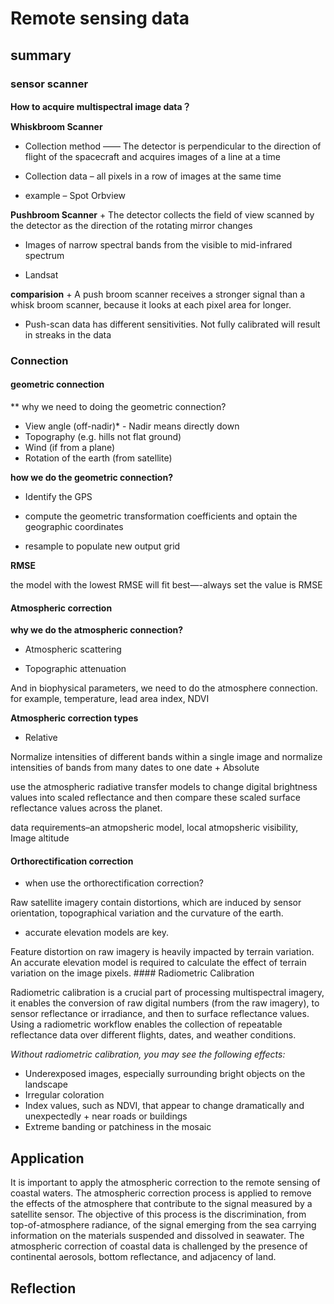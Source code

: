 # Remote sensing data

## summary

### sensor scanner

**How to acquire multispectral image data？**

**Whiskbroom Scanner**

 + Collection method —— The detector is perpendicular to the direction of flight of the spacecraft and acquires images of a line at a time
 
 + Collection data -- all pixels in a row of images at the same time
 
 + example -- Spot Orbview

**Pushbroom Scanner**
+ The detector collects the field of view scanned by the detector as the direction of the rotating mirror changes

+ Images of narrow spectral bands from the visible to mid-infrared spectrum

+ Landsat

**comparision**
+ A push broom scanner receives a stronger signal than a whisk broom scanner, because it looks at each pixel area for longer.

+ Push-scan data has different sensitivities. Not fully calibrated will result in streaks in the data


### Connection

#### geometric connection

** why we need to doing the geometric connection?

+ View angle (off-nadir)* - Nadir means directly down
+ Topography (e.g. hills not flat ground)
+ Wind (if from a plane)
+ Rotation of the earth (from satellite)

**how we do the geometric connection?**

+ Identify the GPS

+ compute the geometric transformation coefficients and optain the  geographic coordinates

+ resample to populate new output grid

**RMSE**

the model with the lowest RMSE will fit best----always set the value is RMSE

#### Atmospheric correction


**why we do the atmospheric connection?**

+ Atmospheric scattering 

+ Topographic attenuation

And in biophysical parameters, we need to do the atmosphere connection. for example, temperature, lead area index, NDVI

**Atmospheric correction types**

+ Relative

Normalize intensities of different bands within a single image and normalize intensities of bands from many dates to one date
+ Absolute

use the atmospheric radiative transfer models to change digital brightness values into scaled reflectance and then compare these scaled surface reflectance values across the planet.

data requirements--an atmopsheric model, local atmopsheric visibility, Image altitude

#### Orthorectification correction

+ when use the orthorectification correction?

Raw satellite imagery contain distortions, which are induced by sensor orientation, topographical variation and the curvature of the earth.

+ accurate elevation models are key. 

Feature distortion on raw imagery is heavily impacted by terrain variation. An accurate elevation model is required to calculate the effect of terrain variation on the image pixels.
#### Radiometric Calibration

Radiometric calibration is a crucial part of processing multispectral imagery, it enables the conversion of raw digital numbers (from the raw imagery), to sensor reflectance or irradiance, and then to surface reflectance values.
Using a radiometric workflow enables the collection of repeatable reflectance data over different flights, dates, and weather conditions. 


*Without radiometric calibration, you may see the following effects:*

+ Underexposed images, especially surrounding bright objects on the landscape
+ Irregular coloration
+ Index values, such as NDVI, that appear to change dramatically and unexpectedly + near roads or buildings
+ Extreme banding or patchiness in the mosaic


## Application

It is important to apply the atmospheric correction to the remote sensing of coastal waters. The atmospheric correction process is applied to remove the effects of the atmosphere that contribute to the signal measured by a satellite sensor. The objective of this process is the discrimination, from top-of-atmosphere radiance, of the signal emerging from the sea carrying information on the materials suspended and dissolved in seawater. The atmospheric correction of coastal data is challenged by the presence of continental aerosols, bottom reflectance, and adjacency of land. 

## Reflection

